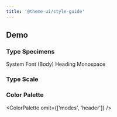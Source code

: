 ```yaml
---
title: '@theme-ui/style-guide'
---
```



<Readme />

## Demo

### Type Specimens

<TypeStyle fontSize={7}>System Font (Body)</TypeStyle>
<TypeStyle
  fontFamily="heading"
  fontWeight="heading"
  lineHeight="heading"
  fontSize={7}>
  Heading
</TypeStyle>
<TypeStyle fontFamily="monospace" fontSize={7}>
  Monospace
</TypeStyle>

### Type Scale

<TypeScale fontWeight="heading" />

### Color Palette

<ColorPalette omit={['modes', 'header']} />
